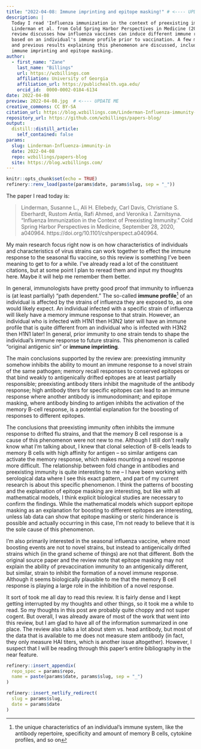 ```yaml
---
title: "2022-04-08: Immune imprinting and epitope masking!" # <---- UPDATE ME
description: |
  Today I read 'Influenza immunization in the context of preexisting immunity' by
  Linderman et al. from Cold Spring Harbor Perspectives in Medicine (2021). This
  review discusses how influenza vaccines can induce different immune responses
  based on an individual's immune profile prior to vaccination. A few mechanisms
  and previous results explaining this phenomenon are discussed, including
  immune imprinting and epitope masking.
author:
  - first_name: "Zane"
    last_name: "Billings"
    url: https://wzbillings.com
    affiliation: University of Georgia
    affiliation_url: https://publichealth.uga.edu/
    orcid_id:  0000-0002-0184-6134
date: 2022-04-08
preview: 2022-04-08.jpg  # <---- UPDATE ME 
creative_commons: CC BY-SA
citation_url: https://blog.wzbillings.com/Linderman-Influenza-immunity-in 
repository_url: https://github.com/wzbillings/papers-blog/
output:
  distill::distill_article:
    self_contained: false
params:
  slug: Linderman-Influenza-immunity-in
  date: 2022-04-08
  repo: wzbillings/papers-blog
  site: https://blog.wzbillings.com/
---
```


<!---
The template for this post was pretty much copied from the template created
by Danielle Navarro for her blog. https://github.com/djnavarro/distill-blog
She does awesome work and you should check her blog out!
---->

<!----
checklist:
  - check the "update me" messages in YAML above
  - initialise the _renv folder with refinery::renv_new("name of post folder")
  - populate the lockfile with refinery::renv_snapshot("name of post folder")
  - update the _renv folder from snapshot with refinery::restore("name of post folder")
---->


<!--------------- setup post ----------------->

```r
knitr::opts_chunk$set(echo = TRUE)
refinery::renv_load(paste(params$date, params$slug, sep = "_"))
```


<!--------------- post ----------------->

The paper I read today is:

> Linderman, Susanne L., Ali H. Ellebedy, Carl Davis, Christiane S. Eberhardt, Rustom Antia, Rafi Ahmed, and Veronika I. Zarnitsyna. “Influenza Immunization in the Context of Preexisting Immunity.” Cold Spring Harbor Perspectives in Medicine, September 28, 2020, a040964. https://doi.org/10.1101/cshperspect.a040964.

My main research focus right now is on how characteristics of individuals and characteristics of virus strains can work together to effect the immune response to the seasonal flu vaccine, so this review is something I've been meaning to get to for a while. I've already read a lot of the constituent citations, but at some point I plan to reread them and input my thoughts here. Maybe it will help me remember them better.

In general, immunologists have pretty good proof that immunity to influenza is (at least partially) "path dependent." The so-called **immune profile**^[the unique characteristics of an individual's immune system, like the antibody repertoire, specificity and amount of memory B cells, cytokine profiles, and so on] of an individual is affected by the strains of influenza they are exposed to, as one would likely expect. An individual infected with a specific strain of influenza will likely have a memory immune response to that strain. However, an individual who is infected with H1N1 then H3N2 later will have an immune profile that is quite different from an individual who is infected with H3N2 then H1N1 later! In general, prior immunity to one strain tends to shape the individual's immune response to future strains. This phenomenon is called "original antigenic sin" or **immune imprinting**.

The main conclusions supported by the review are: preexisting immunity somehow inhibits the ability to mount an immune response to a novel strain of the same pathogen; memory recall responses to conserved epitopes or that bind weakly to antigenically drifted epitopes are at least partially responsible; preexisting antibody titers inhibit the magnitude of the antibody response; high antibody titers for specific epitopes can lead to an immune response where another antibody is immunodominant; and epitope masking, where antibody binding to antigen inhibits the activation of the memory B-cell response, is a potential explanation for the boosting of responses to different epitopes.

The conclusions that preexisting immunity often inhibits the immune response to drifted flu strains, and that the memory B cell response is a cause of this phenomenon were not new to me. Although I still don't really know what I'm talking about, I knew that clonal selection of B-cells leads to memory B cells with high affinity for antigen -- so similar antigens can activate the memory response, which makes mounting a novel response more difficult. The relationship between fold change in antibodies and preexisting immunity is quite interesting to me -- I have been working with serological data where I see this exact pattern, and part of my current research is about this specific phenomenon. I think the patterns of boosting and the explanation of epitope masking are interesting, but like with all mathematical models, I think explicit biological studies are necessary to confirm the findings. While the mathematical models which support epitope masking as an explanation for boosting to different epitopes are interesting, unless lab data can show that epitope masking or steric hinderance is possible and actually occurring in this case, I'm not ready to believe that it is the sole cause of this phenomenon.

I'm also primarily interested in the seasonal influenza vaccine, where most boosting events are not to novel strains, but instead to antigenically drifted strains which (in the grand scheme of things) are not that different. Both the original source paper and the review note that epitope masking may not explain the ability of prevaccination immunity to an antigenically different, but similar, strain to inhibit the formation of a novel immune response. Although it seems biologically plausible to me that the memory B cell response is playing a large role in the inhibition of a novel response.

It sort of took me all day to read this review. It is fairly dense and I kept getting interrupted by my thoughts and other things, so it took me a while to read. So my thoughts in this post are probably quite choppy and not super cogent. But overall, I was already aware of most of the work that went into this review, but I am glad to have all of the information summarized in one place. The review also talks a lot about stem vs. head antibody, but most of the data that is available to me does not measure stem antibody (in fact, they only measure HAI titers, which is another issue altogether). However, I suspect that I will be reading through this paper's entire bibliography in the near feature.

<!--------------- appendices ----------------->

```r
refinery::insert_appendix(
  repo_spec = params$repo, 
  name = paste(params$date, params$slug, sep = "_")
)
```


<!--------------- miscellanea ----------------->

```r
refinery::insert_netlify_redirect(
  slug = params$slug, 
  date = params$date
)
```

